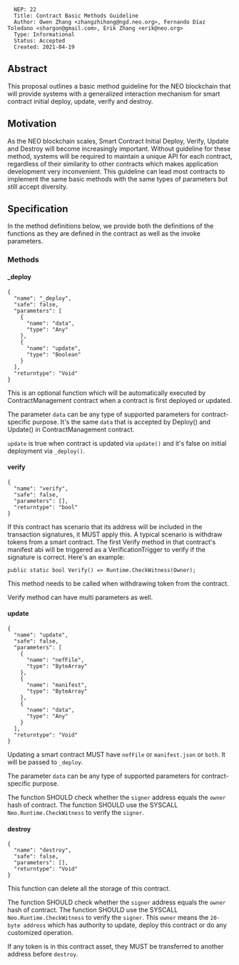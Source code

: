 <pre>
  NEP: 22
  Title: Contract Basic Methods Guideline
  Author: Owen Zhang <zhangzhihong@ngd.neo.org>, Fernando Díaz Toledano <shargon@gmail.com>, Erik Zhang <erik@neo.org>
  Type: Informational
  Status: Accepted
  Created: 2021-04-19
</pre>

==Abstract==

This proposal outlines a basic method guideline for the NEO blockchain that will provide systems with a generalized interaction mechanism for smart contract initial deploy, update, verify and destroy.

==Motivation==

As the NEO blockchain scales, Smart Contract Initial Deploy, Verify, Update and Destroy will become increasingly important.  Without guideline for these method, systems will be required to maintain a unique API for each contract, regardless of their similarity to other contracts which makes application development very inconvenient. This guideline can lead most contracts to implement the same basic methods with the same types of parameters but still accept diversity.

==Specification==

In the method definitions below, we provide both the definitions of the functions as they are defined in the contract as well as the invoke parameters.

===Methods===

====_deploy====

<pre>
{
  "name": "_deploy",
  "safe": false,
  "parameters": [
    {
      "name": "data",
      "type": "Any"
    },
    {
      "name": "update",
      "type": "Boolean"
    }
  ],
  "returntype": "Void"
}
</pre>

This is an optional function which will be automatically executed by ContractManagement contract when a contract is first deployed or updated.

The parameter <code>data</code> can be any type of supported parameters for contract-specific purpose. It's the same <code>data</code> that is accepted by Deploy() and Update() in ContractManagement contract.

<code>update</code> is true when contract is updated via <code>update()</code> and it's false on initial deployment via <code>_deploy()</code>.

====verify====

<pre>
{
  "name": "verify",
  "safe": false,
  "parameters": [],
  "returntype": "bool"
}
</pre>

If this contract has scenario that its address will be included in the transaction signatures, it MUST apply this. A typical scenario is withdraw tokens from a smart contract. The first Verify method in that contract's manifest abi will be triggered as a VerificationTrigger to verify if the signature is correct. Here's an example:

<code>public static bool Verify() => Runtime.CheckWitness(Owner);</code>

This method needs to be called when withdrawing token from the contract. 

Verify method can have multi parameters as well.

====update====

<pre>
{
  "name": "update",
  "safe": false,
  "parameters": [
    {
      "name": "nefFile",
      "type": "ByteArray"
    },
    {
      "name": "manifest",
      "type": "ByteArray"
    },
    {
      "name": "data",
      "type": "Any"
    }
  ],
  "returntype": "Void"
}
</pre>

Updating a smart contract MUST have <code>nefFile</code> or <code>manifest.json</code> or <code>both</code>. It will be passed to <code>_deploy</code>.

The parameter <code>data</code> can be any type of supported parameters for contract-specific purpose.

The function SHOULD check whether the <code>signer</code> address equals the <code>owner</code> hash of contract. The function SHOULD use the SYSCALL <code>Neo.Runtime.CheckWitness</code> to verify the <code>signer</code>.

====destroy====

<pre>
{
  "name": "destroy",
  "safe": false,
  "parameters": [],
  "returntype": "Void"
}
</pre>
This function can delete all the storage of this contract.

The function SHOULD check whether the <code>signer</code> address equals the <code>owner</code> hash of contract. The function SHOULD use the SYSCALL <code>Neo.Runtime.CheckWitness</code> to verify the <code>signer</code>.
This <code>owner</code> means the <code>20-byte address</code> which has authority to update, deploy this contract or do any customized operation.

If any token is in this contract asset, they MUST be transferred to another address before <code>destroy</code>.
